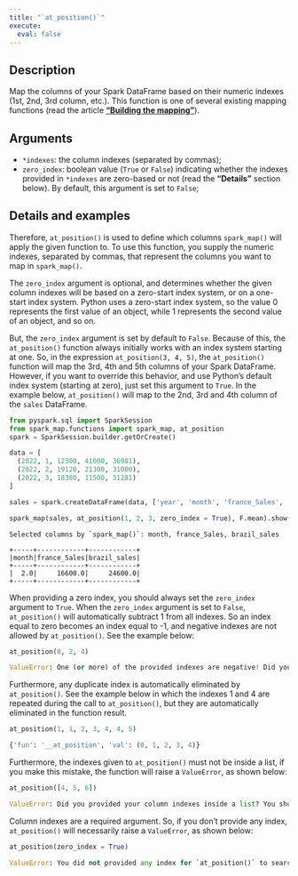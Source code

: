 ```yaml
---
title: "`at_position()`"
execute:
  eval: false
---
```


## Description

Map the columns of your Spark DataFrame based on their numeric indexes (1st, 2nd, 3rd column, etc.). This function is one of several existing mapping functions (read the article [**"Building the mapping"**](articles/building-mapping.qmd)).

## Arguments

- `*indexes`: the column indexes (separated by commas);
- `zero_index`: boolean value (`True` or `False`) indicating whether the indexes provided in `*indexes` are zero-based or not (read the **"Details"** section below). By default, this argument is set to `False`;

## Details and examples

Therefore, `at_position()` is used to define which columns `spark_map()` will apply the given function to. To use this function, you supply the numeric indexes, separated by commas, that represent the columns you want to map in `spark_map()`.

The `zero_index` argument is optional, and determines whether the given column indexes will be based on a zero-start index system, or on a one-start index system. Python uses a zero-start index system, so the value 0 represents the first value of an object, while 1 represents the second value of an object, and so on.

But, the `zero_index` argument is set by default to `False`. Because of this, the `at_position()` function always initially works with an index system starting at one. So, in the expression `at_position(3, 4, 5)`, the `at_position()` function will map the 3rd, 4th and 5th columns of your Spark DataFrame. However, if you want to override this behavior, and use Python's default index system (starting at zero), just set this argument to `True`. In the example below, `at_position()` will map to the 2nd, 3rd and 4th column of the `sales` DataFrame.

```python
from pyspark.sql import SparkSession
from spark_map.functions import spark_map, at_position
spark = SparkSession.builder.getOrCreate()

data = [
  (2022, 1, 12300, 41000, 36981),
  (2022, 2, 19120, 21300, 31000),
  (2022, 3, 18380, 11500, 31281)
]

sales = spark.createDataFrame(data, ['year', 'month', 'france_Sales', 'brazil_sales', 'russia_Sales'])

spark_map(sales, at_position(1, 2, 3, zero_index = True), F.mean).show()
```

```
Selected columns by `spark_map()`: month, france_Sales, brazil_sales

+-----+------------+------------+
|month|france_Sales|brazil_sales|
+-----+------------+------------+
|  2.0|     16600.0|     24600.0|
+-----+------------+------------+
```

When providing a zero index, you should always set the `zero_index` argument to `True`. When the `zero_index` argument is set to `False`, `at_position()` will automatically subtract 1 from all indexes. So an index equal to zero becomes an index equal to -1, and negative indexes are not allowed by `at_position()`. See the example below:

```python
at_position(0, 2, 4)
```

```python
ValueError: One (or more) of the provided indexes are negative! Did you provided a zero index, and not set the `zero_index` argument to True?
```

Furthermore, any duplicate index is automatically eliminated by `at_position()`. See the example below in which the indexes 1 and 4 are repeated during the call to `at_position()`, but they are automatically eliminated in the function result.

```python
at_position(1, 1, 2, 3, 4, 4, 5)
```

```python
{'fun': '__at_position', 'val': (0, 1, 2, 3, 4)}
```

Furthermore, the indexes given to `at_position()` must not be inside a list, if you make this mistake, the function will raise a `ValueError`, as shown below:

```python
at_position([4, 5, 6])
```
```python
ValueError: Did you provided your column indexes inside a list? You should not encapsulate these indexes inside a list. For example, if you want to select 1° and 3° columns, just do `at_position(1, 3)` instead of `at_position([1, 3])`.
```

Column indexes are a required argument. So, if you don't provide any index, `at_position()` will necessarily raise a `ValueError`, as shown below:


```python
at_position(zero_index = True)
```
```python
ValueError: You did not provided any index for `at_position()` to search
```